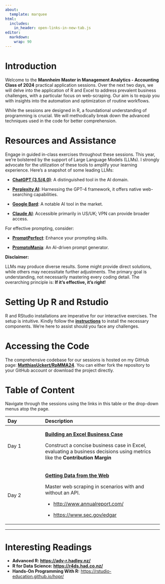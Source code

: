 ```yaml
---
about:
  template: marquee
html:
  includes:
    in_header: open-links-in-new-tab.js
editor: 
  markdown: 
    wrap: 90
---
```


# **Introduction**

Welcome to the **Mannheim Master in Management Analytics - Accounting Class of 2024**
practical application sessions. Over the next two days, we will delve into the application
of R and Excel to address prevalent business challenges, with a particular focus on
web-scraping. Our aim is to equip you with insights into the automation and optimization
of routine workflows.

While the sessions are designed in R, a foundational understanding of programming is
crucial. We will methodically break down the advanced techniques used in the code for
better comprehension.

# **Resources and Assistance**

Engage in guided in-class exercises throughout these sessions. This year, we're bolstered
by the support of Large Language Models (LLMs). I strongly advocate for the utilization of
these tools to amplify your learning experience. Here's a snapshot of some leading LLMs:

-   [**ChatGPT (3.5/4.0)**](https://chat.openai.com/): A distinguished tool in the AI
    domain.

-   [**Perplexity AI**](https://www.perplexity.ai/): Harnessing the GPT-4 framework, it
    offers native web-searching capabilities.

-   [**Google Bard**](https://bard.google.com/): A notable AI tool in the market.

-   [**Claude AI**](https://claude.ai/login): Accessible primarily in US/UK; VPN can
    provide broader access.

For effective prompting, consider:

-   [**PromptPerfect**](https://promptperfect.jina.ai/home): Enhance your prompting
    skills.

-   [**PromptoMania**](https://promptomania.com/): An AI-driven prompt generator.

**Disclaimer:**

LLMs may produce diverse results. Some might provide direct solutions, while others may
necessitate further adjustments. The primary goal is understanding, not necessarily
mastering every coding detail. The overarching principle is: **If it's effective, it's
right!**

# **Setting Up R and Rstudio**

R and RStudio installations are imperative for our interactive exercises. The setup is
intuitive. Kindly follow the
[**instructions**](https://rstudio-education.github.io/hopr/starting.html) to install the
necessary components. We're here to assist should you face any challenges.

# **Accessing the Code**

The comprehensive codebase for our sessions is hosted on my GitHub page:
[**MatthiasUckert/RpMMA24**](https://github.com/MatthiasUckert/RpMMA24). You can either
fork the repository to your GitHub account or download the project directly.

# Table of Content

Navigate through the sessions using the links in this table or the drop-down menus atop
the page.

+---------------------+------------------------------------------------------------------+
| Day                 | Description                                                      |
+:====================+:=================================================================+
| Day 1               | [**Building an Excel Business Case**](exercises/day1.qmd)        |
|                     |                                                                  |
|                     | Construct a concise business case in Excel, evaluating a         |
|                     | business decisions using metrics like the **Contribution         |
|                     | Margin**                                                         |
+---------------------+------------------------------------------------------------------+
| Day 2               | [**Getting Data from the Web**](exercises/day2.qmd)              |
|                     |                                                                  |
|                     | Master web scraping in scenarios with and without an API.        |
|                     |                                                                  |
|                     | -   <http://www.annualreport.com/>                               |
|                     |                                                                  |
|                     | -   <https://www.sec.gov/edgar>                                  |
+---------------------+------------------------------------------------------------------+

------------------------------------------------------------------------------------------

# Interesting Readings

-   **Advanced R: <https://adv-r.hadley.nz/>**
-   **R for Data Science: <https://r4ds.had.co.nz/>**
-   **Hands-On Programming With R:** <https://rstudio-education.github.io/hopr/>
